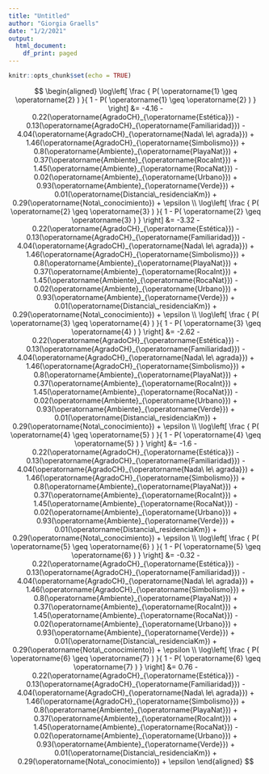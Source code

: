 ```yaml
---
title: "Untitled"
author: "Giorgia Graells"
date: "1/2/2021"
output:
  html_document:
    df_print: paged
---
```


```r
knitr::opts_chunk$set(echo = TRUE)
```


$$
\begin{aligned}
\log\left[ \frac { P( \operatorname{1} \geq \operatorname{2} ) }{ 1 - P( \operatorname{1} \geq \operatorname{2} ) } \right] &= -4.16 - 0.22(\operatorname{AgradoCH}_{\operatorname{Estética}}) - 0.13(\operatorname{AgradoCH}_{\operatorname{Familiaridad}}) - 4.04(\operatorname{AgradoCH}_{\operatorname{Nada\ le\ agrada}}) + 1.46(\operatorname{AgradoCH}_{\operatorname{Simbolismo}}) + 0.8(\operatorname{Ambiente}_{\operatorname{PlayaNat}}) + 0.37(\operatorname{Ambiente}_{\operatorname{RocaInt}}) + 1.45(\operatorname{Ambiente}_{\operatorname{RocaNat}}) - 0.02(\operatorname{Ambiente}_{\operatorname{Urbano}}) + 0.93(\operatorname{Ambiente}_{\operatorname{Verde}}) + 0.01(\operatorname{Distancia\_residenciaKm}) + 0.29(\operatorname{Nota\_conocimiento}) + \epsilon \\
\log\left[ \frac { P( \operatorname{2} \geq \operatorname{3} ) }{ 1 - P( \operatorname{2} \geq \operatorname{3} ) } \right] &= -3.32 - 0.22(\operatorname{AgradoCH}_{\operatorname{Estética}}) - 0.13(\operatorname{AgradoCH}_{\operatorname{Familiaridad}}) - 4.04(\operatorname{AgradoCH}_{\operatorname{Nada\ le\ agrada}}) + 1.46(\operatorname{AgradoCH}_{\operatorname{Simbolismo}}) + 0.8(\operatorname{Ambiente}_{\operatorname{PlayaNat}}) + 0.37(\operatorname{Ambiente}_{\operatorname{RocaInt}}) + 1.45(\operatorname{Ambiente}_{\operatorname{RocaNat}}) - 0.02(\operatorname{Ambiente}_{\operatorname{Urbano}}) + 0.93(\operatorname{Ambiente}_{\operatorname{Verde}}) + 0.01(\operatorname{Distancia\_residenciaKm}) + 0.29(\operatorname{Nota\_conocimiento}) + \epsilon \\
\log\left[ \frac { P( \operatorname{3} \geq \operatorname{4} ) }{ 1 - P( \operatorname{3} \geq \operatorname{4} ) } \right] &= -2.62 - 0.22(\operatorname{AgradoCH}_{\operatorname{Estética}}) - 0.13(\operatorname{AgradoCH}_{\operatorname{Familiaridad}}) - 4.04(\operatorname{AgradoCH}_{\operatorname{Nada\ le\ agrada}}) + 1.46(\operatorname{AgradoCH}_{\operatorname{Simbolismo}}) + 0.8(\operatorname{Ambiente}_{\operatorname{PlayaNat}}) + 0.37(\operatorname{Ambiente}_{\operatorname{RocaInt}}) + 1.45(\operatorname{Ambiente}_{\operatorname{RocaNat}}) - 0.02(\operatorname{Ambiente}_{\operatorname{Urbano}}) + 0.93(\operatorname{Ambiente}_{\operatorname{Verde}}) + 0.01(\operatorname{Distancia\_residenciaKm}) + 0.29(\operatorname{Nota\_conocimiento}) + \epsilon \\
\log\left[ \frac { P( \operatorname{4} \geq \operatorname{5} ) }{ 1 - P( \operatorname{4} \geq \operatorname{5} ) } \right] &= -1.6 - 0.22(\operatorname{AgradoCH}_{\operatorname{Estética}}) - 0.13(\operatorname{AgradoCH}_{\operatorname{Familiaridad}}) - 4.04(\operatorname{AgradoCH}_{\operatorname{Nada\ le\ agrada}}) + 1.46(\operatorname{AgradoCH}_{\operatorname{Simbolismo}}) + 0.8(\operatorname{Ambiente}_{\operatorname{PlayaNat}}) + 0.37(\operatorname{Ambiente}_{\operatorname{RocaInt}}) + 1.45(\operatorname{Ambiente}_{\operatorname{RocaNat}}) - 0.02(\operatorname{Ambiente}_{\operatorname{Urbano}}) + 0.93(\operatorname{Ambiente}_{\operatorname{Verde}}) + 0.01(\operatorname{Distancia\_residenciaKm}) + 0.29(\operatorname{Nota\_conocimiento}) + \epsilon \\
\log\left[ \frac { P( \operatorname{5} \geq \operatorname{6} ) }{ 1 - P( \operatorname{5} \geq \operatorname{6} ) } \right] &= -0.32 - 0.22(\operatorname{AgradoCH}_{\operatorname{Estética}}) - 0.13(\operatorname{AgradoCH}_{\operatorname{Familiaridad}}) - 4.04(\operatorname{AgradoCH}_{\operatorname{Nada\ le\ agrada}}) + 1.46(\operatorname{AgradoCH}_{\operatorname{Simbolismo}}) + 0.8(\operatorname{Ambiente}_{\operatorname{PlayaNat}}) + 0.37(\operatorname{Ambiente}_{\operatorname{RocaInt}}) + 1.45(\operatorname{Ambiente}_{\operatorname{RocaNat}}) - 0.02(\operatorname{Ambiente}_{\operatorname{Urbano}}) + 0.93(\operatorname{Ambiente}_{\operatorname{Verde}}) + 0.01(\operatorname{Distancia\_residenciaKm}) + 0.29(\operatorname{Nota\_conocimiento}) + \epsilon \\
\log\left[ \frac { P( \operatorname{6} \geq \operatorname{7} ) }{ 1 - P( \operatorname{6} \geq \operatorname{7} ) } \right] &= 0.76 - 0.22(\operatorname{AgradoCH}_{\operatorname{Estética}}) - 0.13(\operatorname{AgradoCH}_{\operatorname{Familiaridad}}) - 4.04(\operatorname{AgradoCH}_{\operatorname{Nada\ le\ agrada}}) + 1.46(\operatorname{AgradoCH}_{\operatorname{Simbolismo}}) + 0.8(\operatorname{Ambiente}_{\operatorname{PlayaNat}}) + 0.37(\operatorname{Ambiente}_{\operatorname{RocaInt}}) + 1.45(\operatorname{Ambiente}_{\operatorname{RocaNat}}) - 0.02(\operatorname{Ambiente}_{\operatorname{Urbano}}) + 0.93(\operatorname{Ambiente}_{\operatorname{Verde}}) + 0.01(\operatorname{Distancia\_residenciaKm}) + 0.29(\operatorname{Nota\_conocimiento}) + \epsilon
\end{aligned}
$$